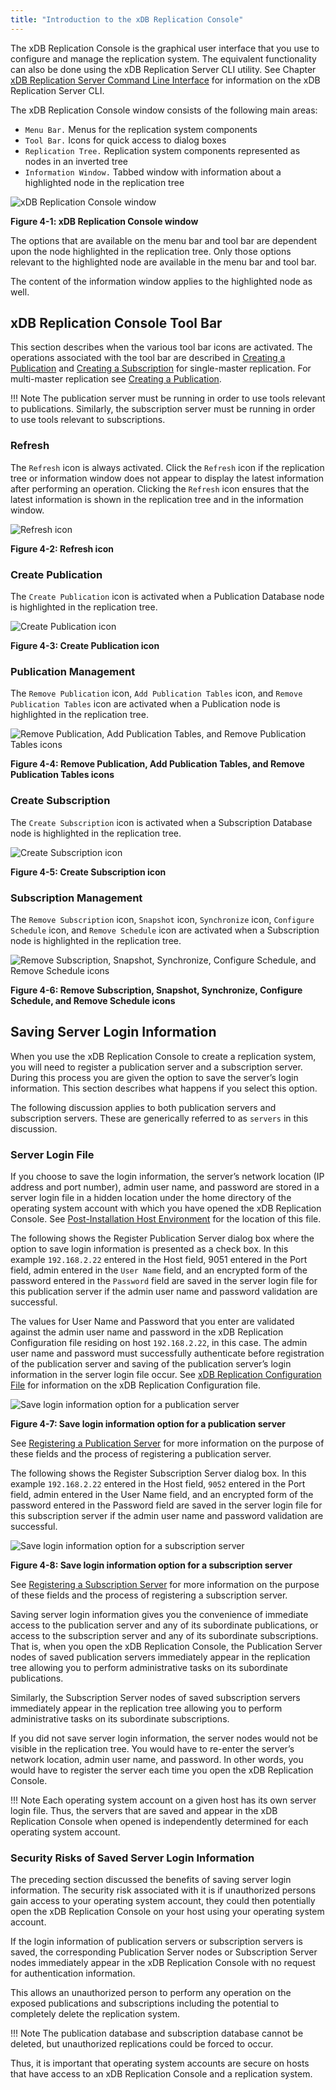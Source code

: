 ```yaml
---
title: "Introduction to the xDB Replication Console"
---
```


<div id="intro_xdb_console" class="registered_link"></div>

The xDB Replication Console is the graphical user interface that you use to configure and manage the replication system. The equivalent functionality can also be done using the xDB Replication Server CLI utility. See Chapter [xDB Replication Server Command Line Interface](08_xdb_cli/#xdb_cli) for information on the xDB Replication Server CLI.

The xDB Replication Console window consists of the following main areas:

-   `Menu Bar.` Menus for the replication system components
-   `Tool Bar.` Icons for quick access to dialog boxes
-   `Replication Tree.` Replication system components represented as nodes in an inverted tree
-   `Information Window.` Tabbed window with information about a highlighted node in the replication tree

![xDB Replication Console window](/images/image57.png)

**Figure 4-1: xDB Replication Console window**

The options that are available on the menu bar and tool bar are dependent upon the node highlighted in the replication tree. Only those options relevant to the highlighted node are available in the menu bar and tool bar.

The content of the information window applies to the highlighted node as well.

## xDB Replication Console Tool Bar

This section describes when the various tool bar icons are activated. The operations associated with the tool bar are described in [Creating a Publication](05_smr_operation/02_creating_publication/#creating_publication) and [Creating a Subscription](05_smr_operation/03_creating_subscription/#creating_subscription) for single-master replication. For multi-master replication see [Creating a Publication](06_mmr_operation/02_creating_publication_mmr/#creating_publication_mmr).

!!! Note
    The publication server must be running in order to use tools relevant to publications. Similarly, the subscription server must be running in order to use tools relevant to subscriptions.

### Refresh

The `Refresh` icon is always activated. Click the `Refresh` icon if the replication tree or information window does not appear to display the latest information after performing an operation. Clicking the `Refresh` icon ensures that the latest information is shown in the replication tree and in the information window.

![Refresh icon](/images/image58.png)

**Figure 4-2: Refresh icon**

### Create Publication

The `Create Publication` icon is activated when a Publication Database node is highlighted in the replication tree.

![Create Publication icon](/images/image59.png)

**Figure 4-3: Create Publication icon**

### Publication Management

The `Remove Publication` icon, `Add Publication Tables` icon, and `Remove Publication Tables` icon are activated when a Publication node is highlighted in the replication tree.

![Remove Publication, Add Publication Tables, and Remove Publication Tables icons](/images/image60.png)

**Figure 4-4: Remove Publication, Add Publication Tables, and Remove Publication Tables icons**

### Create Subscription

The `Create Subscription` icon is activated when a Subscription Database node is highlighted in the replication tree.

![Create Subscription icon](/images/image61.png)

**Figure 4-5: Create Subscription icon**


### Subscription Management

The `Remove Subscription` icon, `Snapshot` icon, `Synchronize` icon, `Configure Schedule` icon, and `Remove Schedule` icon are activated when a Subscription node is highlighted in the replication tree.

![Remove Subscription, Snapshot, Synchronize, Configure Schedule, and Remove Schedule icons](/images/image62.png)

**Figure 4-6: Remove Subscription, Snapshot, Synchronize, Configure Schedule, and Remove Schedule icons**

<div id="saving_server_login_info" class="registered_link"></div>

## Saving Server Login Information

When you use the xDB Replication Console to create a replication system, you will need to register a publication server and a subscription server. During this process you are given the option to save the server’s login information. This section describes what happens if you select this option.

The following discussion applies to both publication servers and subscription servers. These are generically referred to as `servers` in this discussion.

### Server Login File

If you choose to save the login information, the server’s network location (IP address and port number), admin user name, and password are stored in a server login file in a hidden location under the home directory of the operating system account with which you have opened the xDB Replication Console. See [Post-Installation Host Environment](03_installation/05_post_installation_host_environment/#post_installation_host_environment) for the location of this file.

The following shows the Register Publication Server dialog box where the option to save login information is presented as a check box. In this example `192.168.2.22` entered in the Host field, 9051 entered in the Port field, admin entered in the `User Name` field, and an encrypted form of the password entered in the `Password` field are saved in the server login file for this publication server if the admin user name and password validation are successful.

The values for User Name and Password that you enter are validated against the admin user name and password in the xDB Replication Configuration file residing on host `192.168.2.22`, in this case. The admin user name and password must successfully authenticate before registration of the publication server and saving of the publication server’s login information in the server login file occur. See [xDB Replication Configuration File](02_overview/03_replication_server_components_and_architecture/01_physical_components/#xdb_replication_conf_file) for information on the xDB Replication Configuration file.

![Save login information option for a publication server](/images/image63.png)

**Figure 4-7: Save login information option for a publication server**

See [Registering a Publication Server](05_smr_operation/02_creating_publication/01_registering_publication_server/#registering_publication_server) for more information on the purpose of these fields and the process of registering a publication server.

The following shows the Register Subscription Server dialog box. In this example `192.168.2.22` entered in the Host field, `9052` entered in the Port field, admin entered in the User Name field, and an encrypted form of the password entered in the Password field are saved in the server login file for this subscription server if the admin user name and password validation are successful.

![Save login information option for a subscription server](/images/image64.png)

**Figure 4-8: Save login information option for a subscription server**

See [Registering a Subscription Server](05_smr_operation/03_creating_subscription/01_registering_subscription_server/#registering_subscription_server) for more information on the purpose of these fields and the process of registering a subscription server.

Saving server login information gives you the convenience of immediate access to the publication server and any of its subordinate publications, or access to the subscription server and any of its subordinate subscriptions. That is, when you open the xDB Replication Console, the Publication Server nodes of saved publication servers immediately appear in the replication tree allowing you to perform administrative tasks on its subordinate publications.

Similarly, the Subscription Server nodes of saved subscription servers immediately appear in the replication tree allowing you to perform administrative tasks on its subordinate subscriptions.

If you did not save server login information, the server nodes would not be visible in the replication tree. You would have to re-enter the server’s network location, admin user name, and password. In other words, you would have to register the server each time you open the xDB Replication Console.

!!! Note
    Each operating system account on a given host has its own server login file. Thus, the servers that are saved and appear in the xDB Replication Console when opened is independently determined for each operating system account.

### Security Risks of Saved Server Login Information

The preceding section discussed the benefits of saving server login information. The security risk associated with it is if unauthorized persons gain access to your operating system account, they could then potentially open the xDB Replication Console on your host using your operating system account.

If the login information of publication servers or subscription servers is saved, the corresponding Publication Server nodes or Subscription Server nodes immediately appear in the xDB Replication Console with no request for authentication information.

This allows an unauthorized person to perform any operation on the exposed publications and subscriptions including the potential to completely delete the replication system.

!!! Note
    The publication database and subscription database cannot be deleted, but unauthorized replications could be forced to occur.

Thus, it is important that operating system accounts are secure on hosts that have access to an xDB Replication Console and a replication system.
